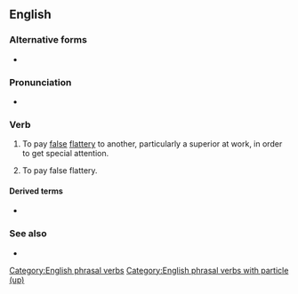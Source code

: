 {{also|kiss-up}}
==English==

===Alternative forms===
* {{l|en|kiss-up}}

===Pronunciation===
* {{audio|en|En-au-kiss up.ogg|Audio (AU)}}

===Verb===
{{en-verb|*}}

# {{lb|en|transitive|idiomatic}} To pay [[false]] [[flattery]] to another, particularly a superior at work, in order to get special attention.
#: {{ux|en|Yes, I watched Joe '''kissing up''' the boss and was very [[annoyed]] when he got my promotion!}}
# {{lb|en|intransitive|idiomatic}} To pay false flattery.
#: {{ux|en|He '''kisses up''' more than he works.}}

====Derived terms====
* {{l|en|kiss up to}}

===See also===
* {{l|en|kiss up, kick down}}

[[Category:English phrasal verbs]]
[[Category:English phrasal verbs with particle (up)]]